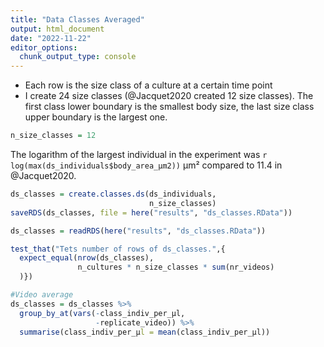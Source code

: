 ```yaml
---
title: "Data Classes Averaged"
output: html_document
date: "2022-11-22"
editor_options: 
  chunk_output_type: console
---
```


-   Each row is the size class of a culture at a certain time point
-   I create 24 size classes (@Jacquet2020 created 12 size classes). The first class lower boundary is the smallest body size, the last size class upper boundary is the largest one.

```r
n_size_classes = 12
```

The logarithm of the largest individual in the experiment was `r log(max(ds_individuals$body_area_µm2))` μm² compared to 11.4 in @Jacquet2020.

```r
ds_classes = create.classes.ds(ds_individuals,
                               n_size_classes)
saveRDS(ds_classes, file = here("results", "ds_classes.RData"))
```

```r
ds_classes = readRDS(here("results", "ds_classes.RData"))

test_that("Tets number of rows of ds_classes.",{
  expect_equal(nrow(ds_classes),
               n_cultures * n_size_classes * sum(nr_videos)
  )})
```

```r
#Video average
ds_classes = ds_classes %>%
  group_by_at(vars(-class_indiv_per_µl,
                   -replicate_video)) %>%
  summarise(class_indiv_per_µl = mean(class_indiv_per_µl))
```